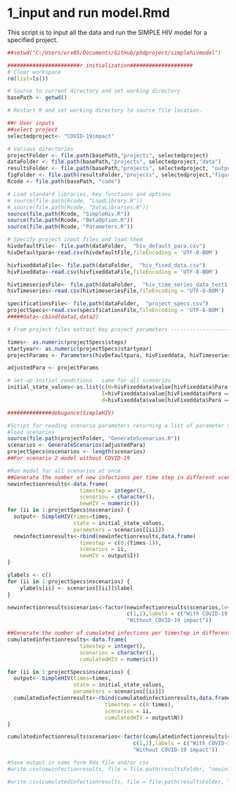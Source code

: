 # 1_input and run model.Rmd#

This script is to input all the data and run the SIMPLE HIV model for a specified
project.

```r
##setwd("C:/Users/wrx05/Documents/GitHub/phdproject/simplehivmodel")

#######################r initialization####################
# Clear workspace
rm(list=ls()) 

# Source to current directory and set working directory
basePath <- getwd()

# Restart R and set working directory to source file location. 

##r User inputs
##select project
selectedproject<- "COVID-19impact"

# Various directories
projectFolder <- file.path(basePath,"projects", selectedproject)
dataFolder <- file.path(basePath,"projects", selectedproject,"data")
resultsFolder <- file.path(basePath,"projects", selectedproject, "output")
figFolder <- file.path(resultsFolder,"projects", selectedproject,"figures")
Rcode <- file.path(basePath, "code") 

# Load standard libraries, key functions and options
# source(file.path(Rcode, "LoadLibrary.R"))
# source(file.path(Rcode, "DataLibraries.R"))
source(file.path(Rcode, "SimpleHiv.R"))
source(file.path(Rcode, "BetaOption.R"))
source(file.path(Rcode, "Parameters.R"))

```


```r
# Specify project input files and load them
hivdefaultFile<- file.path(dataFolder,  "hiv_default_para.csv")
hivDefaultpara<-read.csv(hivdefaultFile,fileEncoding = 'UTF-8-BOM')

hivfixeddataFile<- file.path(dataFolder,  "hiv_fixed_data.csv")
hivFixeddata<-read.csv(hivfixeddataFile,fileEncoding = 'UTF-8-BOM')

hivtimeseriesFile<- file.path(dataFolder,  "hiv_time_series_data_test1.csv")
hivTimeseries<-read.csv(hivtimeseriesFile,fileEncoding = 'UTF-8-BOM')

specificationsFile<- file.path(dataFolder,  "project_specs.csv")
projectSpecs<-read.csv(specificationsFile,fileEncoding = 'UTF-8-BOM')
#####data<-cbind(data1,data2)

# From project files extract key project parameters ----------------------------

times<- as.numeric(projectSpecs$steps) 
startyear<- as.numeric(projectSpecs$startyear) 
projectParams <- Parameters(hivDefaultpara, hivFixeddata, hivTimeseries, projectSpecs) #Default params

adjustedPara <- projectParams

# Set-up initial conditions - same for all scenarios
initial_state_values<-as.list(c(N=hivFixeddata$value[hivFixeddata$Para == "plhiv"],                                            
                              I=hivFixeddata$value[hivFixeddata$Para == "newinf"],#new infections
                              d=hivFixeddata$value[hivFixeddata$Para == "prodiag"]))#proportion diagnosed

##############debugonce(SimpleHIV)
```

```r

#Script for reading scenario parameters returning a list of parameter sets
#load scenarios
source(file.path(projectFolder, "GenerateScenarios.R"))
scenarios <- GenerateScenarios(adjustedPara)
projectSpecs$nscenarios <- length(scenarios)
##For scenario 2 model without COVID-19

```



```r

#Run model for all scenarios at once
##Generate the number of new infections per time step in different scenarios
newinfectionresults<-data.frame( 
                       timestep = integer(),
                       scenarios = character(),
                       newHIV = numeric())
for (ii in 1:projectSpecs$nscenarios) {
  output<- SimpleHIV(times=times, 
                     state = initial_state_values,
                     parameters = scenarios[[ii]])
  newinfectionresults<-rbind(newinfectionresults,data.frame( 
                       timestep = c(0:(times-1)),
                       scenarios = ii,
                       newHIV = output$I))
}

ylabels <- c()
for (ii in 1:projectSpecs$nscenarios) {
    ylabels[ii] <- scenarios[[ii]]$label
}

newinfectionresults$scenarios<-factor(newinfectionresults$scenarios,levels =  
                                      c(1,2),labels = c("With COVID-19 impact", 
                                      "Without COVID-19 impact"))

##Generate the number of cumulated infections per timestep in different scenarios
cumulatedinfectionresults<-data.frame( 
                       timestep = integer(),
                       scenarios = character(),
                       cumulatedHIV = numeric())

for (ii in 1:projectSpecs$nscenarios) {
  output<- SimpleHIV(times=times, 
                     state = initial_state_values,
                     parameters = scenarios[[ii]])
  cumulatedinfectionresults<-rbind(cumulatedinfectionresults,data.frame( 
                               timestep = c(0:times),
                               scenarios = ii,
                               cumulatedHIV = output$N))
}

cumulatedinfectionresults$scenarios<-factor(cumulatedinfectionresults$scenarios,levels =    
                                        c(1,2),labels = c("With COVID-19 impact",
                                        "Without COVID-19 impact"))

#Save output in some form Rda file and/or csv
#write.csv(newinfectionresults, file = file.path(resultsFolder, "newinfection_results.csv"))

#write.csv(cumulatedinfectionresults, file = file.path(resultsFolder, "cumulatedinfection_results.csv"))

```



